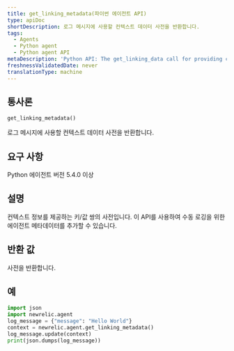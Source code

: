 ```yaml
---
title: get_linking_metadata(파이썬 에이전트 API)
type: apiDoc
shortDescription: 로그 메시지에 사용할 컨텍스트 데이터 사전을 반환합니다.
tags:
  - Agents
  - Python agent
  - Python agent API
metaDescription: 'Python API: The get_linking_data call for providing contextual information for reported data.'
freshnessValidatedDate: never
translationType: machine
---
```


## 통사론

```py
get_linking_metadata()
```

로그 메시지에 사용할 컨텍스트 데이터 사전을 반환합니다.

## 요구 사항

Python 에이전트 버전 5.4.0 이상

## 설명

컨텍스트 정보를 제공하는 키/값 쌍의 사전입니다. 이 API를 사용하여 수동 로깅을 위한 에이전트 메타데이터를 추가할 수 있습니다.

## 반환 값

사전을 반환합니다.

## 예

```py
import json
import newrelic.agent
log_message = {"message": "Hello World"}
context = newrelic.agent.get_linking_metadata()
log_message.update(context)
print(json.dumps(log_message))
```